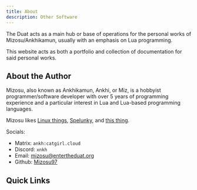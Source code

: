 ```yaml
---
title: About
description: Other Software
---
```


The Duat acts as a main hub or base of operations for the personal works of Mizosu/Ankhikamun, usually with an emphasis on Lua programming.

This website acts as both a portfolio and collection of documentation for said personal works.



## About the Author

Mizosu, also known as Ankhikamun, Ankhi, or Miz, is a hobbyist programmer/software developer with over 5 years of programming experience and a particular interest in Lua and Lua-based programming languages.

Mizosu likes [Linux things](https://en.wikipedia.org/wiki/Linux), [Spelunky](https://en.wikipedia.org/wiki/Spelunky), and [this thing](https://shattereddisk.github.io/rickroll/rickroll.mp4).

Socials:
- Matrix: `ankh:catgirl.cloud`
- Discord: `xnkh`
- Email: mizosu@entertheduat.org
- Github: [Mizosu97](https://github.com/mizosu97)


## Quick Links

<LinkCard
  title="Lua Software"
  description="Lua programs, scripts, utilities, and libraries."
  href="/luasoftware/about/"
/>
<LinkCard
  title="Other Software"
  description="Other programs, scripts, utilities, and libraries."
  href="/othersoftware/about/"
/>
<LinkCard
  title="Roblox Work"
  description="Development work done through the Roblox platform."
  href="/roblox/about/"
/>
